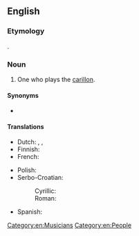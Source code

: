 ==English==

===Etymology===
{{suffix|en|carillon|ist}}.

===Noun===
{{en-noun}}

# One who plays the [[carillon]].

====Synonyms====
* {{l|en|carillonneur}}

====Translations====
{{trans-top|one who plays the carillon}}
* Dutch: {{t+|nl|beiaardier|m}}, {{t+|nl|klokkenspeler|m}}, {{t+|nl|klokkenist|m}}
* Finnish: {{t|fi|[[tornikellopeli]]n [[soittaja]]}}
* French: {{t+|fr|carillonneur|m}}
{{trans-mid}}
* Polish: {{t|pl|[[osoba]] [[grać|grająca]] [[na]] [[karylion]]ie|f}}
* Serbo-Croatian:
*: Cyrillic: {{t|sh|звонар|m|sc=Cyrl}}
*: Roman: {{t+|sh|zvonar|m|sc=Latn}}
* Spanish: {{t|es|carrillonero|m}}
{{trans-bottom}}

[[Category:en:Musicians]]
[[Category:en:People]]